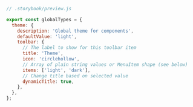 ```js
// .storybook/preview.js

export const globalTypes = {
  theme: {
    description: 'Global theme for components',
    defaultValue: 'light',
    toolbar: {
      // The label to show for this toolbar item
      title: 'Theme',
      icon: 'circlehollow',
      // Array of plain string values or MenuItem shape (see below)
      items: ['light', 'dark'],
      // Change title based on selected value
      dynamicTitle: true,
    },
  },
};
```
